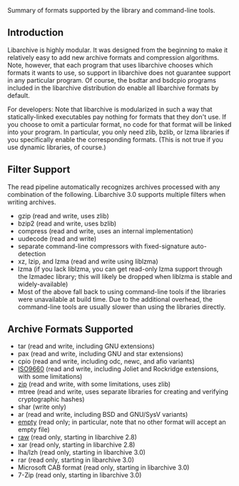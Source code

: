 Summary of formats supported by the library and command-line tools.

== Introduction ==

Libarchive is highly modular.
It was designed from the beginning to make it relatively easy to add new archive formats and compression algorithms.
Note, however, that each program that uses libarchive chooses which formats it wants to use, so support in libarchive does not guarantee support in any particular program.
Of course, the bsdtar and bsdcpio programs included in the libarchive distribution do enable all libarchive formats by default.

For developers:  Note that libarchive is modularized in such a way that statically-linked executables pay nothing for formats that they don't use.
If you choose to omit a particular format, no code for that format will be linked into your program.
In particular, you only need zlib, bzlib, or lzma libraries if you specifically enable the corresponding formats.
(This is not true if you use dynamic libraries, of course.)

== Filter Support ==

The read pipeline automatically recognizes archives processed with any combination of the following.
Libarchive 3.0 supports multiple filters when writing archives.
* gzip (read and write, uses zlib)
* bzip2 (read and write, uses bzlib)
* compress (read and write, uses an internal implementation)
* uudecode (read and write)
* separate command-line compressors with fixed-signature auto-detection
* xz, lzip, and lzma (read and write using liblzma)
* lzma (if you lack liblzma, you can get read-only lzma support through the lzmadec library; this will likely be dropped when liblzma is stable and widely-available)
* Most of the above fall back to using command-line tools if the libraries were unavailable at build time.  Due to the additional overhead, the command-line tools are usually slower than using the libraries directly.

== Archive Formats Supported ==

* tar (read and write, including GNU extensions)
* pax (read and write, including GNU and star extensions)
* cpio (read and write, including odc, newc, and afio variants)
* [[FormatISO9660|ISO9660]] (read and write, including Joliet and Rockridge extensions, with some limitations)
* [[FormatZip|zip]] (read and write, with some limitations, uses zlib)
* mtree (read and write, uses separate libraries for creating and verifying cryptographic hashes)
* shar (write only)
* ar (read and write, including BSD and GNU/SysV variants)
* [[FormatEmpty|empty]] (read only; in particular, note that no other format will accept an empty file)
* [[FormatRaw|raw]] (read only, starting in libarchive 2.8)
* xar (read only, starting in libarchive 2.8)
* lha/lzh (read only, starting in libarchive 3.0)
* rar (read only, starting in libarchive 3.0)
* Microsoft CAB format (read only, starting in libarchive 3.0)
* 7-Zip (read only, starting in libarchive 3.0)